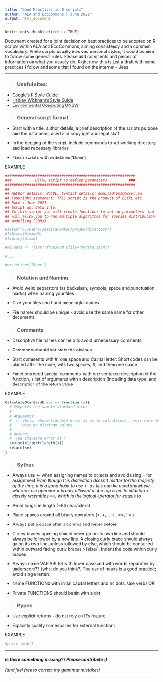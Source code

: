 ```yaml
---
title: "Good Practices in R scripts"
author: "ALA and EcoCommons | June 2021"
output: html_document
---
```


```r
knitr::opts_chunk$set(echo = TRUE)
```

Document created for a joint decision on best practices to be adopted on R scripts within ALA and EcoCommons, 
aiming consistency and a common vocabulary. While scripts usually involves personal styles, it would be nice 
to follow some general rules. Please add comments and pieces of information on what you usually do. Right now, 
this is just a draft with some practices I follow and some that I found on the internet - Jess

***

> ### **Useful sites:**

* [Google's R Style Guide](https://google.github.io/styleguide/Rguide.html)
* [Hadley Wickham’s Style Guide](http://adv-r.had.co.nz/Style.html)
* [Environmental Computing UNSW](http://environmentalcomputing.net/good-practice-for-writing-scripts/)


> ### **General script format**

* Start with a title, author details, a brief description of the scripts purpose
  and the data being used and copyright and legal stuff
  
* In the begging of the script, include commands to set working directory and 
  load necessary libraries
  
* Finish scripts with writeLines('Done')

EXAMPLE
```r
############################################################
###           BCCVL script to define parameters          ###
############################################################
##
## Author details: BCCVL, Contact details: emailadress@bccvl.au
## Copyright statement: This script is the product of BCCVL etc.
## Date : June 2021
## Script and data info:
## In this script you will create functions to set up parameters that
## will allow you to run multiple algorithms for species distribution
## modelling (SDMs)

#setwd("C:/Users/JessicaFenker/projectdirectory")
#library(biomod2)
#library(dismo)

#my.data <- rjson::fromJSON (file="mydata.json")

#...

#writeLines('Done')
```


> ### **Notation and Naming**

* Avoid weird separators (as backslash, symbols, space and punctuation marks)
  when naming your files
  
* Give your files short and meaningful names

* File names should be unique - avoid use the same name for other documents


> ### **Comments**

* Descriptive file names can help to avoid unnecessary comments

* Comments should not state the obvious

* Start comments with #,  one space and Capital letter. Short codes can be placed
  after the code, with two spaces, #, and then one space
  
* Functions need special comments, with one sentence description of the function,
  a list of arguments with a description (including data type) and description
  of the return value
  
EXAMPLE
```r
CalculateStandardError <- function (x){
  # Computes the sample standard error
  #
  # Arguments:
  #  x: Vector whose standard error is to be calculated. x must have length greater than one,
  #     with no missingn values.
  #
  # Return:
  #  The standard error of x
  se<-sd(x)/sqrt(length(x))
  return(se)
}
```
  
  
 
> ### **Sythax**

* Always use <- when assigning names to objects and avoid using = for assignment
*Even though this distinction doesn’t matter for the majority of the time, it is
 a good  habit to use <- as this can be used anywhere, whereas the operator = is
 only allowed at the top level. In addition = closely resembles ==, which is the 
 logical operator for equals to*
 
* Avoid long line length (~80 characters)

* Place spaces around all binary operators (=, +, -, <-, ==, ! = )

* Always put a space after a comma and never before

* Curley braces opening should never go on its own line and should always be
  followed by a new line. A closing curly brace should always go on its own line,
  unless followed by else, which should be contained within outward facing curly
  braces >}else{ . Indent the code within curly braces
  
* Always name VARIABLES with lower case and with words separated by underscore?? 
  (what do you think?) The use of nouns is a good practice; avoid single letters
  
* Name FUNCTIONS with initial capital letters and no dots. Use verbs
 *OR*
* Private FUNCTIONS should begin with a dot 

> ### **Pypes**

* Use explicit returns - do not rely on R's feature

* Explicitly qualify namespaces for external functions

EXAMPLE
```r
#purrr::map()
```


***

#### *Is there something missing?? Please contribute :)*
 *(and feel free to correct my grammar mistakes)*

***
